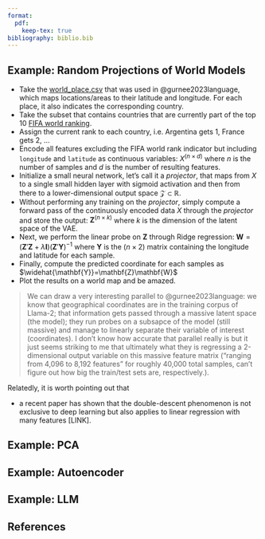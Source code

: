 ```yaml
---
format:
  pdf:
    keep-tex: true
bibliography: biblio.bib
---
```


## Example: Random Projections of World Models

- Take the [world_place.csv]( https://github.com/wesg52/world-models/blob/main/data/entity_datasets/world_place.csv) that was used in @gurnee2023language, which maps locations/areas to their latitude and longitude. For each place, it also indicates the corresponding country.
- Take the subset that contains countries that are currently part of the top 10 [FIFA world ranking](https://www.fifa.com/fifa-world-ranking/men?dateId=id14142).
- Assign the current rank to each country, i.e. Argentina gets 1, France gets 2, ...
- Encode all features excluding the FIFA world rank indicator but including `longitude` and `latitude` as continuous variables: $X^{(n \times d)}$ where $n$ is the number of samples and $d$ is the number of resulting features.
- Initialize a small neural network, let's call it a *projector*, that maps from $X$ to a single small hidden layer with sigmoid activation and then from there to a lower-dimensional output space $\mathcal{Z} \subset \mathbb{R}$.
- Without performing any training on the *projector*, simply compute a forward pass of the continuously encoded data $X$ through the *projector* and store the output: $\mathbf{Z}^{(n \times k)}$ where $k$ is the dimension of the latent space of the VAE.
- Next, we perform the linear probe on $\mathbf{Z}$ through Ridge regression: $\mathbf{W} = (\mathbf{Z}'\mathbf{Z} + \lambda \mathbf{I}) (\mathbf{Z}'\mathbf{Y})^{-1}$ where $\mathbf{Y}$ is the $(n \times 2)$ matrix containing the longitude and latitude for each sample. 
- Finally, compute the predicted coordinate for each samples as $\widehat{\mathbf{Y}}=\mathbf{Z}\mathbf{W}$
- Plot the results on a world map and be amazed. 

> We can draw a very interesting parallel to @gurnee2023language: we know that geographical coordinates are in the training corpus of Llama-2; that information gets passed through a massive latent space (the model); they run probes on a subsapce of the model (still massive) and manage to linearly separate their variable of interest (coordinates). I don't know how accurate that parallel really is but it just seems striking to me that ultimately what they is regressing a 2-dimensional output variable on this massive feature matrix ("ranging from 4,096 to 8,192 features" for roughly 40,000 total samples, can't figure out how big the train/test sets are, respectively.). 

Relatedly, it is worth pointing out that

- a recent paper has shown that the double-descent phenomenon is not exclusive to deep learning but also applies to linear regression with many features [LINK].

## Example: PCA

## Example: Autoencoder

## Example: LLM

## References
